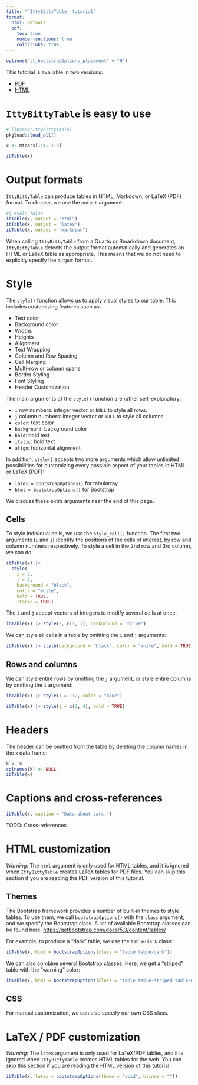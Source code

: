 ```yaml
---
title: "`IttyBittyTable` tutorial"
format:
  html: default
  pdf:
    toc: true
    number-sections: true
    colorlinks: true
---
```


```r
options("tt_bootstrapOptions_placement" = "H")
```

This tutorial is available in two versions:

* [PDF](tutorial.pdf)
* [HTML](tutorial.html)


# `IttyBittyTable` is easy to use

```r
# library(IttyBittyTable)
pkgload::load_all()

x <- mtcars[1:4, 1:5]

ibTable(x)
```


# Output formats

`IttyBittyTable` can produce tables in HTML, Markdown, or LaTeX (PDF) format. To choose, we use the `output` argument:

```r
#| eval: false
ibTable(x, output = "html")
ibTable(x, output = "latex")
ibTable(x, output = "markdown")
```

When calling `IttyBittyTable` from a Quarto or Rmarkdown document, `IttyBittyTable` detects the output format automatically and generates an HTML or LaTeX table as appropriate. This means that we do not need to explicitly specify the `output` format.


# Style


The `style()` function allows us to apply visual styles to our table. This includes customizing features such as:

* Text color
* Background color
* Widths
* Heights
* Alignment
* Text Wrapping
* Column and Row Spacing
* Cell Merging
* Multi-row or column spans
* Border Styling
* Font Styling
* Header Customization

The main arguments of the `style()` function are rather self-explanatory:

* `i` row numbers: integer vector or `NULL` to style all rows.
* `j` column numbers: integer vector or `NULL` to style all columns.
* `color`: text color
* `background`: background color
* `bold`: bold text
* `italic`: bold text
* `align`: horizontal alignment

In addition, `style()` accepts two more arguments which allow unlimited possibilities for customizing every possible aspect of your tables in HTML or LaTeX (PDF):

* `latex = bootstrapOptions()` for tabularray
* `html = bootstrapOptions()` for Bootstrap

We discuss these extra arguments near the end of this page.


## Cells

To style individual cells, we use the `style_cell()`  function. The first two arguments (`i` and `j`) identify the positions of the cells of interest, by row and column numbers respectively. To style a cell in the 2nd row and 3rd column, we can do:

```r
ibTable(x) |>
  style(
    i = 2,
    j = 3,
    background = "black",
    color = "white",
    bold = TRUE,
    italic = TRUE)
```

The `i` and `j` accept vectors of integers to modify several cells at once:

```r
ibTable(x) |> style(2, c(1, 3), background = "olive")
```

We can style all cells in a table by omitting the `i` and `j` arguments:


```r
ibTable(x) |> style(background = "black", color = "white", bold = TRUE)
```

## Rows and columns

We can style entire rows by omitting the `j` argument, or style entire columns by omitting the `i` argument:

```r
ibTable(x) |> style(i = 1:2, color = "blue")
```

```r
ibTable(x) |> style(j = c(2, 4), bold = TRUE)
```

# Headers

The header can be omitted from the table by deleting the column names in the `x` data frame:

```r
k <- x
colnames(k) <- NULL
ibTable(k)
```


# Captions and cross-references

```r
ibTable(x, caption = "Data about cars.")
```

TODO: Cross-references


# HTML customization

_Warning:_ The `html` argument is only used for HTML tables, and it is ignored when `IttyBittyTable` creates LaTeX tables for PDF files. You can skip this section if you are reading the PDF version of this tutorial.

## Themes

The Bootstrap framework provides a number of built-in themes to style tables. To use them, we call `bootstrapOptions()` with the `class` argument, and we specify the Bootstrap class. A list of available Bootstrap classes can be found here: <https://getbootstrap.com/docs/5.3/content/tables/>

For example, to produce a "dark" table, we use the `table-dark` class:

```r
ibTable(x, html = bootstrapOptions(class = "table table-dark"))
```

We can also combine several Bootstrap classes. Here, we get a "striped" table with the "warning" color:

```r
ibTable(x, html = bootstrapOptions(class = "table table-striped table-warning"))
```

## CSS

For manual customization, we can also specify our own CSS class.



# LaTeX / PDF customization

_Warning:_ The `latex` argument is only used for LaTeX/PDF tables, and it is ignored when `IttyBittyTable` creates HTML tables for the web. You can skip this section if you are reading the HTML version of this tutorial.

```r
ibTable(x, latex = bootstrapOptions(theme = "void", hlines = ""))
```
